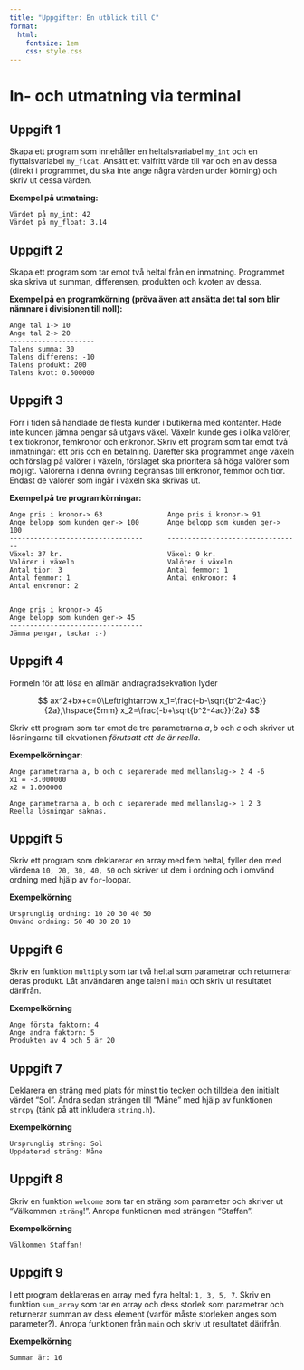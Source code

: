 ---
title: "Uppgifter: En utblick till C"
format:
  html:
    fontsize: 1em
    css: style.css
---

# In- och utmatning via terminal

## Uppgift 1

Skapa ett program som innehåller en heltalsvariabel `my_int` och en
flyttalsvariabel `my_float`. Ansätt ett valfritt värde till var och en av dessa
(direkt i programmet, du ska inte ange några värden under körning) och skriv ut
dessa värden.

**Exempel på utmatning:**

```
Värdet på my_int: 42
Värdet på my_float: 3.14
```

## Uppgift 2

Skapa ett program som tar emot två heltal från en inmatning. Programmet ska
skriva ut summan, differensen, produkten och kvoten av dessa.

**Exempel på en programkörning (pröva även att ansätta det tal som blir nämnare
i divisionen till noll):**

```
Ange tal 1-> 10
Ange tal 2-> 20
---------------------
Talens summa: 30
Talens differens: -10
Talens produkt: 200
Talens kvot: 0.500000
```

## Uppgift 3

Förr i tiden så handlade de flesta kunder i butikerna med kontanter. Hade inte
kunden jämna pengar så utgavs växel. Växeln kunde ges i olika valörer, t ex
tiokronor, femkronor och enkronor. Skriv ett program som tar emot två
inmatningar: ett pris och en betalning. Därefter ska programmet ange växeln
och förslag på valörer i växeln, förslaget ska prioritera så höga valörer som
möjligt. Valörerna i denna övning begränsas till enkronor, femmor och tior.
Endast de valörer som ingår i växeln ska skrivas ut.

**Exempel på tre programkörningar:**

```
Ange pris i kronor-> 63                Ange pris i kronor-> 91
Ange belopp som kunden ger-> 100       Ange belopp som kunden ger-> 100
---------------------------------      ---------------------------------
Växel: 37 kr.                          Växel: 9 kr.
Valörer i växeln                       Valörer i växeln
Antal tior: 3                          Antal femmor: 1
Antal femmor: 1                        Antal enkronor: 4
Antal enkronor: 2


Ange pris i kronor-> 45
Ange belopp som kunden ger-> 45
---------------------------------
Jämna pengar, tackar :-)
```

## Uppgift 4

Formeln för att lösa en allmän andragradsekvation lyder

$$
ax^2+bx+c=0\Leftrightarrow x_1=\frac{-b-\sqrt{b^2-4ac}}{2a},\hspace{5mm}
x_2=\frac{-b+\sqrt{b^2-4ac}}{2a}
$$

Skriv ett program som tar emot de tre parametrarna $a,b$ och $c$ och skriver ut
lösningarna till ekvationen *förutsatt att de är reella*.

**Exempelkörningar:**

```
Ange parametrarna a, b och c separerade med mellanslag-> 2 4 -6
x1 = -3.000000
x2 = 1.000000

Ange parametrarna a, b och c separerade med mellanslag-> 1 2 3
Reella lösningar saknas.
```

## Uppgift 5

Skriv ett program som deklarerar en array med fem heltal, fyller den med värdena
`10, 20, 30, 40, 50` och skriver ut dem i ordning och i omvänd ordning
med hjälp av `for`-loopar. 

**Exempelkörning**

```
Ursprunglig ordning: 10 20 30 40 50 
Omvänd ordning: 50 40 30 20 10
```

## Uppgift 6

Skriv en funktion `multiply` som tar två heltal som parametrar och returnerar
deras produkt. Låt användaren ange talen i `main` och skriv ut resultatet
därifrån.

**Exempelkörning**

```
Ange första faktorn: 4
Ange andra faktorn: 5
Produkten av 4 och 5 är 20
```

## Uppgift 7

Deklarera en sträng med plats för minst tio tecken och tilldela den initialt
värdet "Sol". Ändra sedan strängen till "Måne" med hjälp av funktionen `strcpy`
(tänk på att inkludera `string.h`).

**Exempelkörning**

```
Ursprunglig sträng: Sol
Uppdaterad sträng: Måne
```

## Uppgift 8

Skriv en funktion `welcome` som tar en sträng som parameter och skriver ut
"Välkommen `sträng`!". Anropa funktionen med strängen "Staffan".

**Exempelkörning**

```
Välkommen Staffan!
``` 

## Uppgift 9

I ett program deklareras en array med fyra heltal: `1, 3, 5, 7`. Skriv en
funktion `sum_array` som tar en array och dess storlek som parametrar och
returnerar summan av dess element (varför måste storleken anges som parameter?).
Anropa funktionen från `main` och skriv ut resultatet därifrån.


**Exempelkörning**

```
Summan är: 16
```

